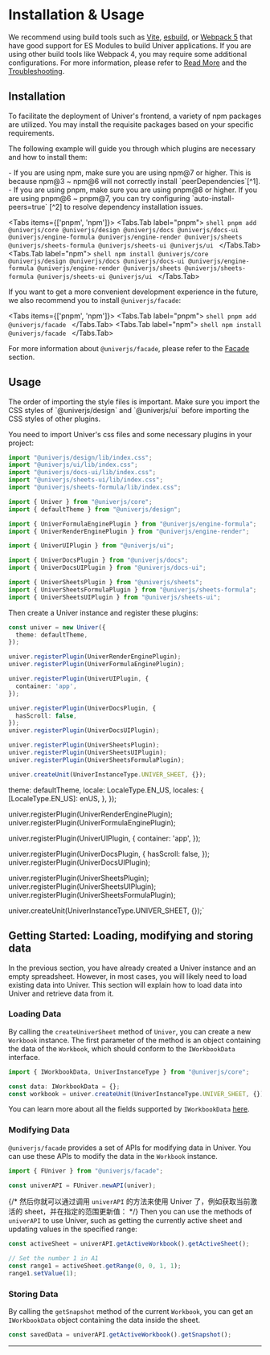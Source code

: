 
# Installation & Usage

We recommend using build tools such as [Vite](https://vitejs.dev/), [esbuild](https://esbuild.github.io/), or [Webpack 5](https://webpack.js.org/) that have good support for ES Modules to build Univer applications. If you are using other build tools like Webpack 4, you may require some additional configurations. For more information, please refer to [Read More](/guides/quickstart#read-more) and the [Troubleshooting](/guides/sheet/troubleshooting).

## Installation

To facilitate the deployment of Univer's frontend, a variety of npm packages are utilized. You may install the requisite packages based on your specific requirements.

The following example will guide you through which plugins are necessary and how to install them:

<Callout type="info" emoji="ℹ️">
  - If you are using npm, make sure you are using npm@7 or higher. This is because npm@3 ~ npm@6 will not correctly install `peerDependencies`[^1].
  - If you are using pnpm, make sure you are using pnpm@8 or higher. If you are using pnpm@6 ~ pnpm@7, you can try configuring `auto-install-peers=true` [^2] to resolve dependency installation issues.
</Callout>

<Tabs items={['pnpm', 'npm']}>
  <Tabs.Tab label="pnpm">
    ```shell
    pnpm add @univerjs/core @univerjs/design @univerjs/docs @univerjs/docs-ui @univerjs/engine-formula @univerjs/engine-render @univerjs/sheets @univerjs/sheets-formula @univerjs/sheets-ui @univerjs/ui
    ```
  </Tabs.Tab>
  <Tabs.Tab label="npm">
    ```shell
    npm install @univerjs/core @univerjs/design @univerjs/docs @univerjs/docs-ui @univerjs/engine-formula @univerjs/engine-render @univerjs/sheets @univerjs/sheets-formula @univerjs/sheets-ui @univerjs/ui
    ```
  </Tabs.Tab>
</Tabs>

If you want to get a more convenient development experience in the future, we also recommend you to install `@univerjs/facade`:

<Tabs items={['pnpm', 'npm']}>
  <Tabs.Tab label="pnpm">
    ```shell
    pnpm add @univerjs/facade
    ```
  </Tabs.Tab>
  <Tabs.Tab label="npm">
    ```shell
    npm install @univerjs/facade
    ```
  </Tabs.Tab>
</Tabs>

For more information about `@univerjs/facade`, please refer to the [Facade](/guides/sheet/facade/facade) section.

## Usage

<Callout type="info" emoji="ℹ️">
  The order of importing the style files is important. Make sure you import the CSS styles of `@univerjs/design` and `@univerjs/ui` before importing the CSS styles of other plugins.
</Callout>

You need to import Univer's css files and some necessary plugins in your project:

```typescript
import "@univerjs/design/lib/index.css";
import "@univerjs/ui/lib/index.css";
import "@univerjs/docs-ui/lib/index.css";
import "@univerjs/sheets-ui/lib/index.css";
import "@univerjs/sheets-formula/lib/index.css";

import { Univer } from "@univerjs/core";
import { defaultTheme } from "@univerjs/design";

import { UniverFormulaEnginePlugin } from "@univerjs/engine-formula";
import { UniverRenderEnginePlugin } from "@univerjs/engine-render";

import { UniverUIPlugin } from "@univerjs/ui";

import { UniverDocsPlugin } from "@univerjs/docs";
import { UniverDocsUIPlugin } from "@univerjs/docs-ui";

import { UniverSheetsPlugin } from "@univerjs/sheets";
import { UniverSheetsFormulaPlugin } from "@univerjs/sheets-formula";
import { UniverSheetsUIPlugin } from "@univerjs/sheets-ui";
```

Then create a Univer instance and register these plugins:

```typescript
const univer = new Univer({
  theme: defaultTheme,
});

univer.registerPlugin(UniverRenderEnginePlugin);
univer.registerPlugin(UniverFormulaEnginePlugin);

univer.registerPlugin(UniverUIPlugin, {
  container: 'app',
});

univer.registerPlugin(UniverDocsPlugin, {
  hasScroll: false,
});
univer.registerPlugin(UniverDocsUIPlugin);

univer.registerPlugin(UniverSheetsPlugin);
univer.registerPlugin(UniverSheetsUIPlugin);
univer.registerPlugin(UniverSheetsFormulaPlugin);

univer.createUnit(UniverInstanceType.UNIVER_SHEET, {});
```

  theme: defaultTheme,
  locale: LocaleType.EN_US,
  locales: {
    [LocaleType.EN_US]: enUS,
  },
});

univer.registerPlugin(UniverRenderEnginePlugin);
univer.registerPlugin(UniverFormulaEnginePlugin);

univer.registerPlugin(UniverUIPlugin, {
  container: 'app',
});

univer.registerPlugin(UniverDocsPlugin, {
  hasScroll: false,
});
univer.registerPlugin(UniverDocsUIPlugin);

univer.registerPlugin(UniverSheetsPlugin);
univer.registerPlugin(UniverSheetsUIPlugin);
univer.registerPlugin(UniverSheetsFormulaPlugin);

univer.createUnit(UniverInstanceType.UNIVER_SHEET, {});`

<ReactLive code={code} />

## Getting Started: Loading, modifying and storing data

In the previous section, you have already created a Univer instance and an empty spreadsheet. However, in most cases, you will likely need to load existing data into Univer. This section will explain how to load data into Univer and retrieve data from it.

### Loading Data

By calling the `createUniverSheet` method of `Univer`, you can create a new `Workbook` instance. The first parameter of the method is an object containing the data of the `Workbook`, which should conform to the `IWorkbookData` interface.

```typescript
import { IWorkbookData, UniverInstanceType } from "@univerjs/core";

const data: IWorkbookData = {};
const workbook = univer.createUnit(UniverInstanceType.UNIVER_SHEET, {});
```

You can learn more about all the fields supported by `IWorkbookData` [here](/typedoc/@univerjs/core/interfaces/IWorkbookData).

### Modifying Data

`@univerjs/facade` provides a set of APIs for modifying data in Univer. You can use these APIs to modify the data in the `Workbook` instance.

```typescript
import { FUniver } from "@univerjs/facade";

const univerAPI = FUniver.newAPI(univer);
```

{/* 然后你就可以通过调用 `univerAPI` 的方法来使用 Univer 了，例如获取当前激活的 sheet，并在指定的范围更新值： */}
Then you can use the methods of `univerAPI` to use Univer, such as getting the currently active sheet and updating values in the specified range:

```typescript
const activeSheet = univerAPI.getActiveWorkbook().getActiveSheet();

// Set the number 1 in A1
const range1 = activeSheet.getRange(0, 0, 1, 1);
range1.setValue(1);
```

### Storing Data

By calling the `getSnapshot` method of the current `Workbook`, you can get an `IWorkbookData` object containing the data inside the sheet.

```typescript
const savedData = univerAPI.getActiveWorkbook().getSnapshot();
```

---

[^1]: https://blog.npmjs.org/post/110924823920/npm-weekly-5
[^2]: https://pnpm.io/npmrc#auto-install-peers
